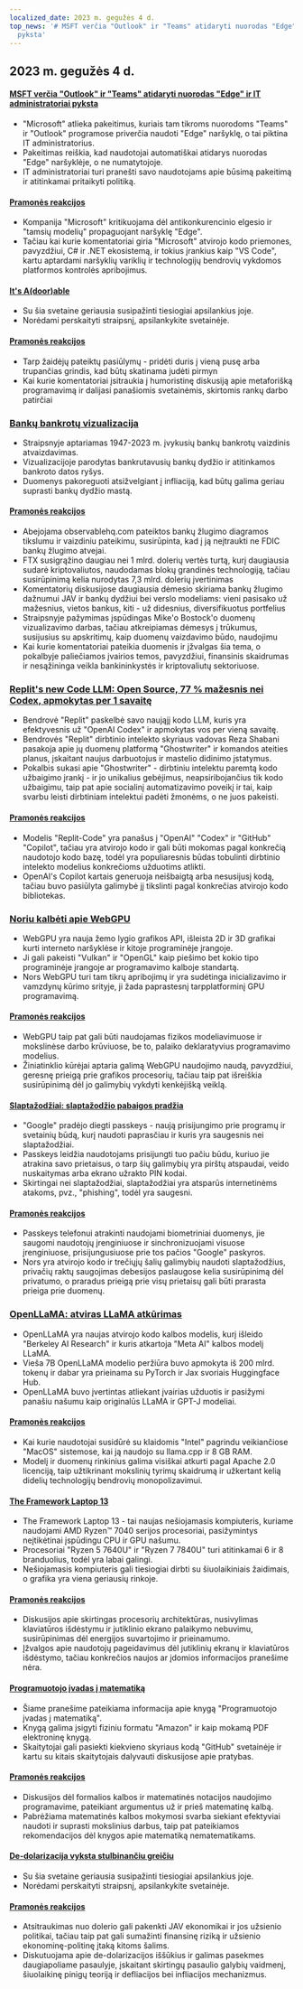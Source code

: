 ```yaml
---
localized_date: 2023 m. gegužės 4 d.
top_news: '# MSFT verčia "Outlook" ir "Teams" atidaryti nuorodas "Edge" ir IT administratoriai
  pyksta'
---
```


## 2023 m. gegužės 4 d.

#### [MSFT verčia "Outlook" ir "Teams" atidaryti nuorodas "Edge" ir IT administratoriai pyksta](https://www.theverge.com/2023/5/3/23709297/microsoft-edge-force-outlook-teams-web-links-open)

- "Microsoft" atlieka pakeitimus, kuriais tam tikroms nuorodoms "Teams" ir "Outlook" programose priverčia naudoti "Edge" naršyklę, o tai piktina IT administratorius.
- Pakeitimas reiškia, kad naudotojai automatiškai atidarys nuorodas "Edge" naršyklėje, o ne numatytojoje.
- IT administratoriai turi pranešti savo naudotojams apie būsimą pakeitimą ir atitinkamai pritaikyti politiką.

#### [Pramonės reakcijos](http://news.ycombinator.com/item?id=35800158)

- Kompanija "Microsoft" kritikuojama dėl antikonkurencinio elgesio ir "tamsių modelių" propaguojant naršyklę "Edge".
- Tačiau kai kurie komentatoriai giria "Microsoft" atvirojo kodo priemones, pavyzdžiui, C# ir .NET ekosistemą, ir tokius įrankius kaip "VS Code", kartu aptardami naršyklių variklių ir technologijų bendrovių vykdomos platformos kontrolės apribojimus.

#### [It's A(door)able](https://ncase.me/door/)

- Su šia svetaine geriausia susipažinti tiesiogiai apsilankius joje.
- Norėdami perskaityti straipsnį, apsilankykite svetainėje.

#### [Pramonės reakcijos](http://news.ycombinator.com/item?id=35800492)

- Tarp žaidėjų pateiktų pasiūlymų - pridėti duris į vieną pusę arba trupančias grindis, kad būtų skatinama judėti pirmyn
- Kai kurie komentatoriai įsitraukia į humoristinę diskusiją apie metaforišką programavimą ir dalijasi panašiomis svetainėmis, skirtomis rankų darbo patirčiai

### [Bankų bankrotų vizualizacija](https://observablehq.com/@mbostock/bank-failures)

- Straipsnyje aptariamas 1947-2023 m. įvykusių bankų bankrotų vaizdinis atvaizdavimas.
- Vizualizacijoje parodytas bankrutavusių bankų dydžio ir atitinkamos bankroto datos ryšys.
- Duomenys pakoreguoti atsižvelgiant į infliaciją, kad būtų galima geriau suprasti bankų dydžio mastą.

#### [Pramonės reakcijos](http://news.ycombinator.com/item?id=35795975)

- Abejojama observablehq.com pateiktos bankų žlugimo diagramos tikslumu ir vaizdiniu pateikimu, susirūpinta, kad į ją neįtraukti ne FDIC bankų žlugimo atvejai.
- FTX susigrąžino daugiau nei 1 mlrd. dolerių vertės turtą, kurį daugiausia sudarė kriptovaliutos, naudodamas blokų grandinės technologiją, tačiau susirūpinimą kelia nurodytas 7,3 mlrd. dolerių įvertinimas
- Komentatorių diskusijose daugiausia dėmesio skiriama bankų žlugimo dažnumui JAV ir bankų dydžiui bei verslo modeliams: vieni pasisako už mažesnius, vietos bankus, kiti - už didesnius, diversifikuotus portfelius
- Straipsnyje pažymimas įspūdingas Mike'o Bostock'o duomenų vizualizavimo darbas, tačiau atkreipiamas dėmesys į trūkumus, susijusius su apskritimų, kaip duomenų vaizdavimo būdo, naudojimu
- Kai kurie komentatoriai pateikia duomenis ir įžvalgas šia tema, o pokalbyje paliečiamos įvairios temos, pavyzdžiui, finansinis skaidrumas ir nesąžininga veikla bankininkystės ir kriptovaliutų sektoriuose.

### [Replit's new Code LLM: Open Source, 77 % mažesnis nei Codex, apmokytas per 1 savaitę](https://www.latent.space/p/reza-shabani#details)

- Bendrovė "Replit" paskelbė savo naująjį kodo LLM, kuris yra efektyvesnis už "OpenAI Codex" ir apmokytas vos per vieną savaitę.
- Bendrovės "Replit" dirbtinio intelekto skyriaus vadovas Reza Shabani pasakoja apie jų duomenų platformą "Ghostwriter" ir komandos ateities planus, įskaitant naujus darbuotojus ir mastelio didinimo įstatymus.
- Pokalbis sukasi apie "Ghostwriter" - dirbtiniu intelektu paremtą kodo užbaigimo įrankį - ir jo unikalius gebėjimus, neapsiribojančius tik kodo užbaigimu, taip pat apie socialinį automatizavimo poveikį ir tai, kaip svarbu leisti dirbtiniam intelektui padėti žmonėms, o ne juos pakeisti.

#### [Pramonės reakcijos](http://news.ycombinator.com/item?id=35803435)

- Modelis "Replit-Code" yra panašus į "OpenAI" "Codex" ir "GitHub" "Copilot", tačiau yra atvirojo kodo ir gali būti mokomas pagal konkrečią naudotojo kodo bazę, todėl yra populiaresnis būdas tobulinti dirbtinio intelekto modelius konkrečioms užduotims atlikti.
- OpenAI's Copilot kartais generuoja neišbaigtą arba nesusijusį kodą, tačiau buvo pasiūlyta galimybė jį tikslinti pagal konkrečias atvirojo kodo bibliotekas.

### [Noriu kalbėti apie WebGPU](https://cohost.org/mcc/post/1406157-i-want-to-talk-about-webgpu)

- WebGPU yra nauja žemo lygio grafikos API, išleista 2D ir 3D grafikai kurti interneto naršyklėse ir kitoje programinėje įrangoje.
- Ji gali pakeisti "Vulkan" ir "OpenGL" kaip piešimo bet kokio tipo programinėje įrangoje ar programavimo kalboje standartą.
- Nors WebGPU turi tam tikrų apribojimų ir yra sudėtinga inicializavimo ir vamzdynų kūrimo srityje, ji žada paprastesnį tarpplatforminį GPU programavimą.

#### [Pramonės reakcijos](http://news.ycombinator.com/item?id=35800988)

- WebGPU taip pat gali būti naudojamas fizikos modeliavimuose ir mokslinėse darbo krūviuose, be to, palaiko deklaratyvius programavimo modelius.
- Žiniatinklio kūrėjai aptaria galimą WebGPU naudojimo naudą, pavyzdžiui, geresnę prieigą prie grafikos procesorių, tačiau taip pat išreiškia susirūpinimą dėl jo galimybių vykdyti kenkėjišką veiklą.

#### [Slaptažodžiai: slaptažodžio pabaigos pradžia](https://blog.google/technology/safety-security/the-beginning-of-the-end-of-the-password/)

- "Google" pradėjo diegti passkeys - naują prisijungimo prie programų ir svetainių būdą, kurį naudoti paprasčiau ir kuris yra saugesnis nei slaptažodžiai.
- Passkeys leidžia naudotojams prisijungti tuo pačiu būdu, kuriuo jie atrakina savo prietaisus, o tarp šių galimybių yra pirštų atspaudai, veido nuskaitymas arba ekrano užrakto PIN kodai.
- Skirtingai nei slaptažodžiai, slaptažodžiai yra atsparūs internetinėms atakoms, pvz., "phishing", todėl yra saugesni.

#### [Pramonės reakcijos](http://news.ycombinator.com/item?id=35801392)

- Passkeys telefonui atrakinti naudojami biometriniai duomenys, jie saugomi naudotojų įrenginiuose ir sinchronizuojami visuose įrenginiuose, prisijungusiuose prie tos pačios "Google" paskyros.
- Nors yra atvirojo kodo ir trečiųjų šalių galimybių naudoti slaptažodžius, privačių raktų saugojimas debesijos paslaugose kelia susirūpinimą dėl privatumo, o praradus prieigą prie visų prietaisų gali būti prarasta prieiga prie duomenų.

### [OpenLLaMA: atviras LLaMA atkūrimas](https://github.com/openlm-research/open_llama)

- OpenLLaMA yra naujas atvirojo kodo kalbos modelis, kurį išleido "Berkeley AI Research" ir kuris atkartoja "Meta AI" kalbos modelį LLaMA.
- Vieša 7B OpenLLaMA modelio peržiūra buvo apmokyta iš 200 mlrd. tokenų ir dabar yra prieinama su PyTorch ir Jax svoriais Huggingface Hub.
- OpenLLaMA buvo įvertintas atliekant įvairias užduotis ir pasižymi panašiu našumu kaip originalūs LLaMA ir GPT-J modeliai.

#### [Pramonės reakcijos](http://news.ycombinator.com/item?id=35798888)

- Kai kurie naudotojai susidūrė su klaidomis "Intel" pagrindu veikiančiose "MacOS" sistemose, kai ją naudojo su llama.cpp ir 8 GB RAM.
- Modelį ir duomenų rinkinius galima visiškai atkurti pagal Apache 2.0 licenciją, taip užtikrinant mokslinių tyrimų skaidrumą ir užkertant kelią didelių technologijų bendrovių monopolizavimui.

#### [The Framework Laptop 13](https://frame.work/blog/announcing-the-framework-laptop-13-powered-by-amd-ryzen)

- The Framework Laptop 13 - tai naujas nešiojamasis kompiuteris, kuriame naudojami AMD Ryzen™ 7040 serijos procesoriai, pasižymintys neįtikėtinai įspūdingu CPU ir GPU našumu.
- Procesoriai "Ryzen 5 7640U" ir "Ryzen 7 7840U" turi atitinkamai 6 ir 8 branduolius, todėl yra labai galingi.
- Nešiojamasis kompiuteris gali tiesiogiai dirbti su šiuolaikiniais žaidimais, o grafika yra viena geriausių rinkoje.

#### [Pramonės reakcijos](http://news.ycombinator.com/item?id=35802210)

- Diskusijos apie skirtingas procesorių architektūras, nusivylimas klaviatūros išdėstymu ir jutiklinio ekrano palaikymo nebuvimu, susirūpinimas dėl energijos suvartojimo ir prieinamumo.
- Įžvalgos apie naudotojų pageidavimus dėl jutiklinių ekranų ir klaviatūros išdėstymo, tačiau konkrečios naujos ar įdomios informacijos pranešime nėra.

#### [Programuotojo įvadas į matematiką](https://pimbook.org)

- Šiame pranešime pateikiama informacija apie knygą "Programuotojo įvadas į matematiką".
- Knygą galima įsigyti fiziniu formatu "Amazon" ir kaip mokamą PDF elektroninę knygą.
- Skaitytojai gali pasiekti kiekvieno skyriaus kodą "GitHub" svetainėje ir kartu su kitais skaitytojais dalyvauti diskusijose apie pratybas.

#### [Pramonės reakcijos](http://news.ycombinator.com/item?id=35800136)

- Diskusijos dėl formalios kalbos ir matematinės notacijos naudojimo programavime, pateikiant argumentus už ir prieš matematinę kalbą.
- Pabrėžiama matematinės kalbos mokymosi svarba siekiant efektyviai naudoti ir suprasti mokslinius darbus, taip pat pateikiamos rekomendacijos dėl knygos apie matematiką nematematikams.

#### [De-dolarizacija vyksta stulbinančiu greičiu](https://www.bloomberg.com/news/articles/2023-04-18/de-dollarization-is-happening-at-a-stunning-pace-jen-says)

- Su šia svetaine geriausia susipažinti tiesiogiai apsilankius joje.
- Norėdami perskaityti straipsnį, apsilankykite svetainėje.

#### [Pramonės reakcijos](http://news.ycombinator.com/item?id=35796915)

- Atsitraukimas nuo dolerio gali pakenkti JAV ekonomikai ir jos užsienio politikai, tačiau taip pat gali sumažinti finansinę riziką ir užsienio ekonominę-politinę įtaką kitoms šalims.
- Diskutuojama apie de-dolarizacijos iššūkius ir galimas pasekmes daugiapoliame pasaulyje, įskaitant skirtingų pasaulio galybių vaidmenį, šiuolaikinę pinigų teoriją ir defliacijos bei infliacijos mechanizmus.
